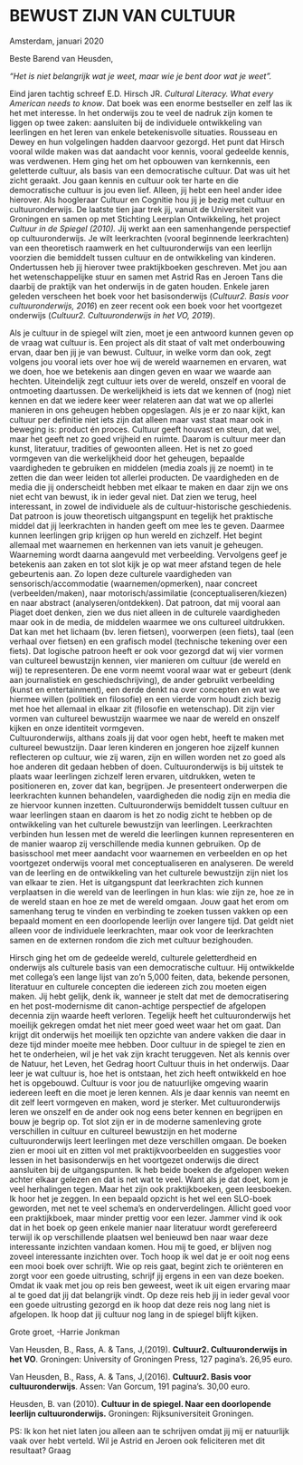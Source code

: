 
# BEWUST ZIJN VAN CULTUUR



Amsterdam, januari 2020


Beste Barend van Heusden,

*“Het is niet belangrijk wat je weet, maar wie je bent door wat je weet”.*



Eind jaren tachtig schreef E.D. Hirsch JR. *Cultural Literacy. What every American needs to know*. Dat boek was een enorme bestseller en zelf las ik het met interesse. In het onderwijs zou te veel de nadruk zijn komen te liggen op twee zaken: aansluiten bij de individuele ontwikkeling van leerlingen en het leren van enkele betekenisvolle situaties. Rousseau en Dewey en hun volgelingen hadden daarvoor gezorgd. Het punt dat Hirsch vooral wilde maken was dat aandacht voor kennis, vooral gedeelde kennis, was verdwenen. Hem ging het om het opbouwen van kernkennis, een geletterde cultuur, als basis van een democratische cultuur. Dat was uit het zicht geraakt. Jou gaan kennis en cultuur ook ter harte en die democratische cultuur is jou even lief. Alleen, jij hebt een heel ander idee hierover. Als hoogleraar Cultuur en Cognitie hou jij je bezig met cultuur en cultuuronderwijs. De laatste tien jaar trek jij, vanuit de Universiteit van Groningen en samen op met Stichting Leerplan Ontwikkeling, het project *Cultuur in de Spiegel (2010).* Jij werkt aan een samenhangende perspectief op cultuuronderwijs. Je wilt leerkrachten (vooral beginnende leerkrachten) van een theoretisch raamwerk en het cultuuronderwijs van een leerlijn voorzien die bemiddelt tussen cultuur en de ontwikkeling van kinderen. Ondertussen heb jij hierover twee praktijkboeken geschreven. Met jou aan het wetenschappelijke stuur en samen met Astrid Ras en Jeroen Tans die daarbij de praktijk van het onderwijs in de gaten houden. Enkele jaren geleden verscheen het boek voor het basisonderwijs (*Cultuur2. Basis voor cultuuronderwijs, 2016*) en zeer recent ook een boek voor het voortgezet onderwijs (*Cultuur2. Cultuuronderwijs in het VO, 2019*). 



Als je cultuur in de spiegel wilt zien, moet je een antwoord kunnen geven op de vraag wat cultuur is. Een project als dit staat of valt met onderbouwing ervan, daar ben jij je van bewust. Cultuur, in welke vorm dan ook, zegt volgens jou vooral iets over hoe wij de wereld waarnemen en ervaren, wat we doen, hoe we betekenis aan dingen geven en waar we waarde aan hechten. Uiteindelijk zegt cultuur iets over de wereld, onszelf en vooral de ontmoeting daartussen. De werkelijkheid is iets dat we kennen of (nog) niet kennen en dat we iedere keer weer relateren aan dat wat we op allerlei manieren in ons geheugen hebben opgeslagen. Als je er zo naar kijkt, kan cultuur per definitie niet iets zijn dat alleen maar vast staat maar ook in beweging is: product én proces. Cultuur geeft houvast en steun, dat wel, maar het geeft net zo goed vrijheid en ruimte. Daarom is cultuur meer dan kunst, literatuur, tradities of gewoonten alleen. Het is net zo goed vormgeven van die werkelijkheid door het geheugen, bepaalde vaardigheden te gebruiken en middelen (media zoals jij ze noemt) in te zetten die dan weer leiden tot allerlei producten. De vaardigheden en de media die jij onderscheidt hebben met elkaar te maken en daar zijn we ons niet echt van bewust, ik in ieder geval niet. Dat zien we terug, heel interessant, in zowel de individuele als de cultuur-historische geschiedenis. Dat patroon is jouw theoretisch uitgangspunt en tegelijk het praktische middel dat jij leerkrachten in handen geeft om mee les te geven. Daarmee kunnen leerlingen grip krijgen op hun wereld en zichzelf. 
Het begint allemaal met waarnemen en herkennen van iets vanuit je geheugen. Waarneming wordt daarna aangevuld met verbeelding. Vervolgens geef je betekenis aan zaken en tot slot kijk je op wat meer afstand tegen de hele gebeurtenis aan. Zo lopen deze culturele vaardigheden van sensorisch/accommodatie (waarnemen/opmerken), naar concreet (verbeelden/maken), naar motorisch/assimilatie (conceptualiseren/kiezen) en naar abstract (analyseren/ontdekken). Dat patroon, dat mij vooral aan Piaget doet denken, zien we dus niet alleen in de culturele vaardigheden maar ook in de media, de middelen waarmee we ons cultureel uitdrukken. Dat kan met het lichaam (bv. leren fietsen), voorwerpen (een fiets), taal (een verhaal over fietsen) en een grafisch model (technische tekening over een fiets). Dat logische patroon heeft er ook voor gezorgd dat wij vier vormen van cultureel bewustzijn kennen, vier manieren om cultuur (de wereld en wij) te representeren. De ene vorm neemt vooral waar wat er gebeurt (denk aan journalistiek en geschiedschrijving), de ander gebruikt verbeelding (kunst en entertainment), een derde denkt na over concepten en wat we hiermee willen (politiek en filosofie) en een vierde vorm houdt zich bezig met hoe het allemaal in elkaar zit (filosofie en wetenschap). Dit zijn vier vormen van cultureel bewustzijn waarmee we naar de wereld en onszelf kijken en onze identiteit vormgeven.    
Cultuuronderwijs, althans zoals jij dat voor ogen hebt, heeft te maken met cultureel bewustzijn. Daar leren kinderen en jongeren hoe zijzelf kunnen reflecteren op cultuur, wie zij waren, zijn en willen worden net zo goed als hoe anderen dit gedaan hebben of doen. Cultuuronderwijs is bij uitstek te plaats waar leerlingen zichzelf leren ervaren, uitdrukken, weten te positioneren en, zover dat kan, begrijpen. Je presenteert onderwerpen die leerkrachten kunnen behandelen, vaardigheden die nodig zijn en media die ze hiervoor kunnen inzetten. Cultuuronderwijs bemiddelt tussen cultuur en waar leerlingen staan en daarom is het zo nodig zicht te hebben op de ontwikkeling van het culturele bewustzijn van leerlingen. Leerkrachten verbinden hun lessen met de wereld die leerlingen kunnen representeren en de manier waarop zij verschillende media kunnen gebruiken. Op de basisschool met meer aandacht voor waarnemen en verbeelden en op het voortgezet onderwijs vooral met conceptualiseren en analyseren. De wereld van de leerling en de ontwikkeling van het culturele bewustzijn zijn niet los van elkaar te zien. Het is uitgangspunt dat leerkrachten zich kunnen verplaatsen in die wereld van de leerlingen in hun klas: wie zijn ze, hoe ze in de wereld staan en hoe ze met de wereld omgaan. 
Jouw gaat het erom om samenhang terug te vinden en verbinding te zoeken tussen vakken op een bepaald moment en een doorlopende leerlijn over langere tijd. Dat geldt niet alleen voor de individuele leerkrachten, maar ook voor de leerkrachten samen en de externen rondom die zich met cultuur bezighouden.  



Hirsch ging het om de gedeelde wereld, culturele geletterdheid en onderwijs als culturele basis van een democratische cultuur. Hij ontwikkelde met collega’s een lange lijst van zo’n 5,000 feiten, data, bekende personen, literatuur en culturele concepten die iedereen zich zou moeten eigen maken. Jij hebt gelijk, denk ik, wanneer je stelt dat met de democratisering en het post-modernisme dit canon-achtige perspectief de afgelopen decennia zijn waarde heeft verloren. Tegelijk heeft het cultuuronderwijs het moeilijk gekregen omdat het niet meer goed weet waar het om gaat. Dan krijgt dit onderwijs het moeilijk ten opzichte van andere vakken die daar in deze tijd minder moeite mee hebben. Door cultuur in de spiegel te zien en het te onderheien, wil je het vak zijn kracht teruggeven. Net als kennis over de Natuur, het Leven, het Gedrag hoort Cultuur thuis in het onderwijs. Daar leer je wat cultuur is, hoe het is ontstaan, het zich heeft ontwikkeld en hoe het is opgebouwd. Cultuur is voor jou de natuurlijke omgeving waarin iedereen leeft en die moet je leren kennen. Als je daar kennis van neemt en dit zelf leert vormgeven en maken, word je sterker. Met cultuuronderwijs leren we onszelf en de ander ook nog eens beter kennen en begrijpen en bouw je begrip op. Tot slot zijn er in de moderne samenleving grote verschillen in cultuur en cultureel bewustzijn en het moderne cultuuronderwijs leert leerlingen met deze verschillen omgaan. 
De boeken zien er mooi uit en zitten vol met praktijkvoorbeelden en suggesties voor lessen in het basisonderwijs en het voortgezet onderwijs die direct aansluiten bij de uitgangspunten. Ik heb beide boeken de afgelopen weken achter elkaar gelezen en dat is net wat te veel. Want als je dat doet, kom je veel herhalingen tegen. Maar het zijn ook praktijkboeken, geen leesboeken. Ik hoor het je zeggen. In een bepaald opzicht is het wel een SLO-boek geworden, met net te veel schema’s en onderverdelingen. Allicht goed voor een praktijkboek, maar minder prettig voor een lezer. Jammer vind ik ook dat in het boek op geen enkele manier naar literatuur wordt gerefereerd terwijl ik op verschillende plaatsen wel benieuwd ben naar waar deze interessante inzichten vandaan komen. Hou mij te goed, er blijven nog zoveel interessante inzichten over. Toch hoop ik wel dat je er ooit nog eens een mooi boek over schrijft.
Wie op reis gaat, begint zich te oriënteren en zorgt voor een goede uitrusting, schrijf jij ergens in een van deze boeken. Omdat ik vaak met jou op reis ben geweest, weet ik uit eigen ervaring maar al te goed dat jij dat belangrijk vindt. Op deze reis heb jij in ieder geval voor een goede uitrusting gezorgd en ik hoop dat deze reis nog lang niet is afgelopen. Ik hoop dat jij cultuur nog lang in de spiegel blijft kijken.


Grote groet, -Harrie Jonkman

Van Heusden, B., Rass, A. & Tans, J,(2019). **Cultuur2. Cultuuronderwijs in het VO**. Groningen: University of Groningen Press, 127 pagina’s. 26,95 euro.

Van Heusden, B., Rass, A. & Tans, J,(2016). **Cultuur2. Basis voor cultuuronderwijs**. Assen: Van Gorcum, 191 pagina’s. 30,00 euro.

Heusden, B. van (2010). **Cultuur in de spiegel. Naar een doorlopende leerlijn cultuuronderwijs.** Groningen: Rijksuniversiteit Groningen.


PS: Ik kon het niet laten jou alleen aan te schrijven omdat jij mij er natuurlijk vaak over hebt verteld. Wil je Astrid en Jeroen ook feliciteren met dit resultaat? Graag 

